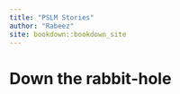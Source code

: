 ```yaml
--- 
title: "PSLM Stories"
author: "Rabeez"
site: bookdown::bookdown_site
---
```


# Down the rabbit-hole

